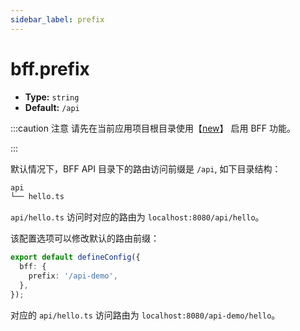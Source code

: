 ```yaml
---
sidebar_label: prefix
---
```


# bff.prefix

- **Type:** `string`
- **Default:** `/api`

:::caution 注意
请先在当前应用项目根目录使用【[new](/apis/app/commands/new)】 启用 BFF 功能。

:::

默认情况下，BFF API 目录下的路由访问前缀是 `/api`, 如下目录结构：

```bash
api
└── hello.ts
```

`api/hello.ts` 访问时对应的路由为 `localhost:8080/api/hello`。

该配置选项可以修改默认的路由前缀：

```ts title="modern.config.ts"
export default defineConfig({
  bff: {
    prefix: '/api-demo',
  },
});
```

对应的 `api/hello.ts` 访问路由为 `localhost:8080/api-demo/hello`。
